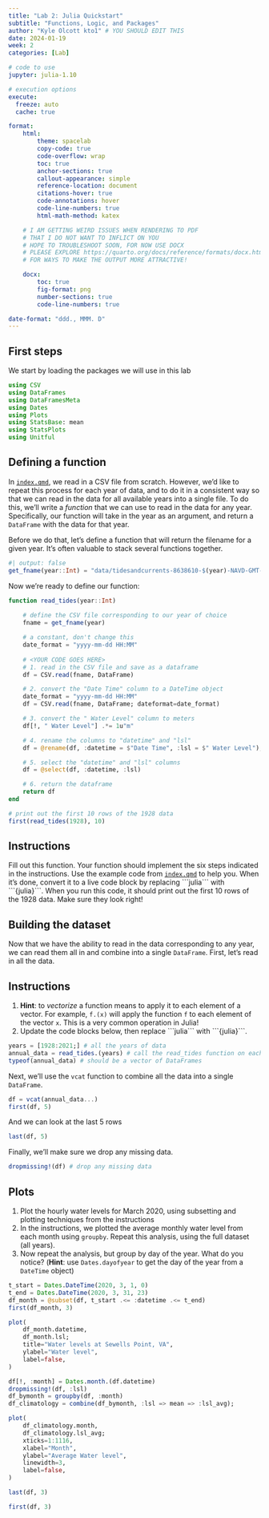 ```yaml
---
title: "Lab 2: Julia Quickstart"
subtitle: "Functions, Logic, and Packages"
author: "Kyle Olcott kto1" # YOU SHOULD EDIT THIS
date: 2024-01-19
week: 2
categories: [Lab]

# code to use
jupyter: julia-1.10

# execution options
execute:
  freeze: auto  
  cache: true

format: 
    html:
        theme: spacelab
        copy-code: true
        code-overflow: wrap
        toc: true
        anchor-sections: true
        callout-appearance: simple
        reference-location: document
        citations-hover: true
        code-annotations: hover
        code-line-numbers: true
        html-math-method: katex

    # I AM GETTING WEIRD ISSUES WHEN RENDERING TO PDF
    # THAT I DO NOT WANT TO INFLICT ON YOU
    # HOPE TO TROUBLESHOOT SOON, FOR NOW USE DOCX
    # PLEASE EXPLORE https://quarto.org/docs/reference/formats/docx.html
    # FOR WAYS TO MAKE THE OUTPUT MORE ATTRACTIVE!

    docx: 
        toc: true
        fig-format: png
        number-sections: true
        code-line-numbers: true

date-format: "ddd., MMM. D"
---
```


## First steps

We start by loading the packages we will use in this lab

```julia
using CSV
using DataFrames
using DataFramesMeta
using Dates
using Plots
using StatsBase: mean
using StatsPlots
using Unitful
```

## Defining a function

In [`index.qmd`](index.qmd), we read in a CSV file from scratch.
However, we'd like to repeat this process for each year of data, and to do it in a consistent way so that we can read in the data for all available years into a single file.
To do this, we'll write a *function* that we can use to read in the data for any year.
Specifically, our function will take in the year as an argument, and return a `DataFrame` with the data for that year.

Before we do that, let's define a function that will return the filename for a given year.
It's often valuable to stack several functions together.

```julia
#| output: false
get_fname(year::Int) = "data/tidesandcurrents-8638610-$(year)-NAVD-GMT-metric.csv"
```

Now we're ready to define our function:

```julia

function read_tides(year::Int)
    
    # define the CSV file corresponding to our year of choice
    fname = get_fname(year)

    # a constant, don't change this
    date_format = "yyyy-mm-dd HH:MM"
    
    # <YOUR CODE GOES HERE>
    # 1. read in the CSV file and save as a dataframe
    df = CSV.read(fname, DataFrame)

    # 2. convert the "Date Time" column to a DateTime object
    date_format = "yyyy-mm-dd HH:MM"
    df = CSV.read(fname, DataFrame; dateformat=date_format)

    # 3. convert the " Water Level" column to meters
    df[!, " Water Level"] .*= 1u"m"

    # 4. rename the columns to "datetime" and "lsl"
    df = @rename(df, :datetime = $"Date Time", :lsl = $" Water Level");

    # 5. select the "datetime" and "lsl" columns
    df = @select(df, :datetime, :lsl)

    # 6. return the dataframe
    return df
end

# print out the first 10 rows of the 1928 data
first(read_tides(1928), 10) 
```

::: {.callout-important}
## Instructions

Fill out this function.
Your function should implement the six steps indicated in the instructions.
Use the example code from [`index.qmd`](index.qmd) to help you.
When it's done, convert it to a live code block by replacing \```julia\``` with \```{julia}\```.
When you run this code, it should print out the first 10 rows of the 1928 data.
Make sure they look right!
:::

## Building the dataset

Now that we have the ability to read in the data corresponding to any year, we can read them all in and combine into a single `DataFrame`.
First, let's read in all the data.

::: {.callout-important}
## Instructions

1. **Hint**: to _vectorize_ a function means to apply it to each element of a vector. For example, `f.(x)` will apply the function `f` to each element of the vector `x`. This is a very common operation in Julia!
1. Update the code blocks below, then replace \```julia\``` with \```{julia}\```.
:::

```julia
years = [1928:2021;] # all the years of data
annual_data = read_tides.(years) # call the read_tides function on each year (see hint above!)
typeof(annual_data) # should be a vector of DataFrames
```

Next, we'll use the `vcat` function to combine all the data into a single `DataFrame`.

```julia
df = vcat(annual_data...)
first(df, 5)
```

And we can look at the last 5 rows

```julia
last(df, 5)
```

Finally, we'll make sure we drop any missing data.

```julia
dropmissing!(df) # drop any missing data
```

## Plots

1. Plot the hourly water levels for March 2020, using subsetting and plotting techniques from the instructions
1. In the instructions, we plotted the average monthly water level from each month using `groupby`. Repeat this analysis, using the full dataset (all years). 
1. Now repeat the analysis, but group by day of the year. What do you notice? (**Hint**: use `Dates.dayofyear` to get the day of the year from a `DateTime` object)

```julia
t_start = Dates.DateTime(2020, 3, 1, 0)
t_end = Dates.DateTime(2020, 3, 31, 23)
df_month = @subset(df, t_start .<= :datetime .<= t_end)
first(df_month, 3)

plot(
    df_month.datetime,
    df_month.lsl;
    title="Water levels at Sewells Point, VA",
    ylabel="Water level",
    label=false,
)
```

```julia
df[!, :month] = Dates.month.(df.datetime)
dropmissing!(df, :lsl)
df_bymonth = groupby(df, :month)
df_climatology = combine(df_bymonth, :lsl => mean => :lsl_avg);

plot(
    df_climatology.month,
    df_climatology.lsl_avg;
    xticks=1:1116,
    xlabel="Month",
    ylabel="Average Water level",
    linewidth=3,
    label=false,
)
```

```julia
last(df, 3)
```

```julia
first(df, 3)
```